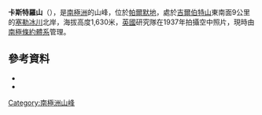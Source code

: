{{Coord|69|20|S|66|4|W|source:GNIS|display=title}}

'''卡斯特羅山'''（{{lang-en|Mount Castro}}），是[[南極洲|南極洲]]的山峰，位於[[帕爾默地|帕爾默地]]，處於[[吉爾伯特山|吉爾伯特山]]東南面9公里的[[塞勒冰川|塞勒冰川]]北岸，海拔高度1,630米，[[英國|英國]]研究隊在1937年拍攝空中照片，現時由[[南極條約體系|南極條約體系]]管理。

==參考資料==
*{{cite gnis | type = antarid | id = 2517| name = Castro, Mount | accessdate = 2011-10-28}}
*{{usgs-gazetteer|id=2517|name=Castro, Mount}}

{{Antarctica-geo-stub}}
[[Category:南極洲山峰|Category:南極洲山峰]]